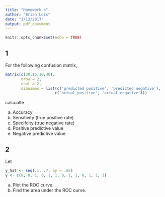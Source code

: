 ```yaml
---
title: "Homework 4"
author: "Brian Lois"
date: "2/13/2017"
output: pdf_document
---
```


```r
knitr::opts_chunk$set(echo = TRUE)
```

## 1
For the following confusion matrix,
```r
matrix(c(30,15,10,40), 
       nrow = 2, 
       ncol = 2, 
       dimnames = list(c('predicted positive', 'predicted negative'),
                      c('actual positive', 'actual negative')))
```
calcualte

a. Accuracy
b. Sensitivity (true positive rate)
c. Specifcity (true negative rate)
d. Positive predictive value
e. Negative predictive value

## 2
Let
```r
y_hat <- seq(.1, .7, by = .05)
y <- c(0, 0, 1, 0, 1, 1, 0, 1, 1, 0, 1, 1, 1)
```

a. Plot the ROC curve.
b. Find the area under the ROC curve.




